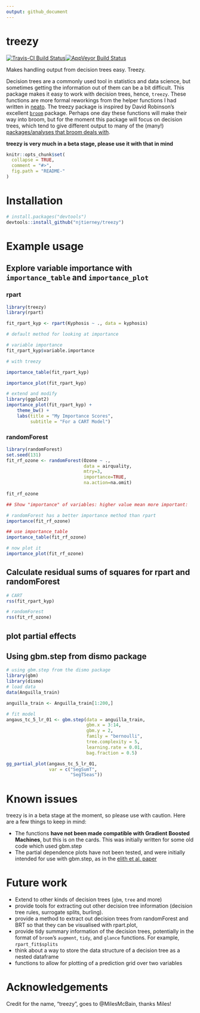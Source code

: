 ```yaml
---
output: github_document
---
```


# treezy
[![Travis-CI Build Status](https://travis-ci.org/njtierney/treezy.svg?branch=master)](https://travis-ci.org/njtierney/treezy)[![AppVeyor Build Status](https://ci.appveyor.com/api/projects/status/github/njtierney/treezy?branch=master&svg=true)](https://ci.appveyor.com/project/njtierney/treezy)

Makes handling output from decision trees easy. Treezy.

Decision trees are a commonly used tool in statistics and data science, but sometimes getting the information out of them can be a bit difficult. This package makes it easy to work with decision trees, hence, `treezy`. These functions are more formal reworkings from the helper functions I had written in [neato](www.github.com/njtierney/neato). The treezy package is inspired by David Robinson's excellent [`broom`](https://github.com/tidyverse/broom) package. Perhaps one day these functions will make their way into broom, but for the moment this package will focus on decision trees, which tend to give different output to many of the (many!) [packages/analyses that broom deals with](https://github.com/tidyverse/broom#available-tidiers).

**treezy is very much in a beta stage, please use it with that in mind**

<!-- README.md is generated from README.Rmd. Please edit that file -->

```r
knitr::opts_chunk$set(
  collapse = TRUE,
  comment = "#>",
  fig.path = "README-"
)
```

# Installation

```r

# install.packages("devtools")
devtools::install_github("njtierney/treezy")


```

# Example usage

## Explore variable importance with `importance_table` and `importance_plot`

### rpart

```r

library(treezy)
library(rpart)

fit_rpart_kyp <- rpart(Kyphosis ~ ., data = kyphosis)

```

```r

# default method for looking at importance

# variable importance
fit_rpart_kyp$variable.importance

# with treezy

importance_table(fit_rpart_kyp)

importance_plot(fit_rpart_kyp)

# extend and modify
library(ggplot2)
importance_plot(fit_rpart_kyp) + 
    theme_bw() + 
    labs(title = "My Importance Scores",
         subtitle = "For a CART Model")

```


### randomForest

```r
library(randomForest)
set.seed(131)
fit_rf_ozone <- randomForest(Ozone ~ ., 
                             data = airquality, 
                             mtry=3,
                             importance=TRUE, 
                             na.action=na.omit)
  
fit_rf_ozone

## Show "importance" of variables: higher value mean more important:

# randomForest has a better importance method than rpart
importance(fit_rf_ozone)

## use importance_table
importance_table(fit_rf_ozone)

# now plot it
importance_plot(fit_rf_ozone)

```

## Calculate residual sums of squares for rpart and randomForest

```r

# CART
rss(fit_rpart_kyp)

# randomForest
rss(fit_rf_ozone)

```


## plot partial effects

## Using gbm.step from dismo package

```r
# using gbm.step from the dismo package
library(gbm)
library(dismo)
# load data
data(Anguilla_train)

anguilla_train <- Anguilla_train[1:200,]

# fit model
angaus_tc_5_lr_01 <- gbm.step(data = anguilla_train,
                              gbm.x = 3:14,
                              gbm.y = 2,
                              family = "bernoulli",
                              tree.complexity = 5,
                              learning.rate = 0.01,
                              bag.fraction = 0.5)

```

```r

gg_partial_plot(angaus_tc_5_lr_01,
                var = c("SegSumT",
                        "SegTSeas"))
```

# Known issues

treezy is in a beta stage at the moment, so please use with caution. Here are a few things to keep in mind:

- The functions **have not been made compatible with Gradient Boosted Machines**, but this is on the cards. This was initially written for some old code which used gbm.step
- The partial dependence plots have not been tested, and were initially intended for use with gbm.step, as in the [elith et al. paper](https://cran.r-project.org/web/packages/dismo/vignettes/brt.pdf)

# Future work

- Extend to other kinds of decision trees (`gbm`, `tree` and more)
- provide tools for extracting out other decision tree information (decision tree rules, surrogate splits, burling).
- provide a method to extract out decision trees from randomForest and BRT so that they can be visualised with rpart.plot, 
- provide tidy summary information of the decision trees, potentially in the format of `broom`'s `augment`, `tidy`, and `glance` functions. For example, `rpart_fit$splits`
- think about a way to store the data structure of a decision tree as a nested dataframe
- functions to allow for plotting of a prediction grid over two variables


# Acknowledgements

Credit for the name, "treezy", goes to @MilesMcBain, thanks Miles!
